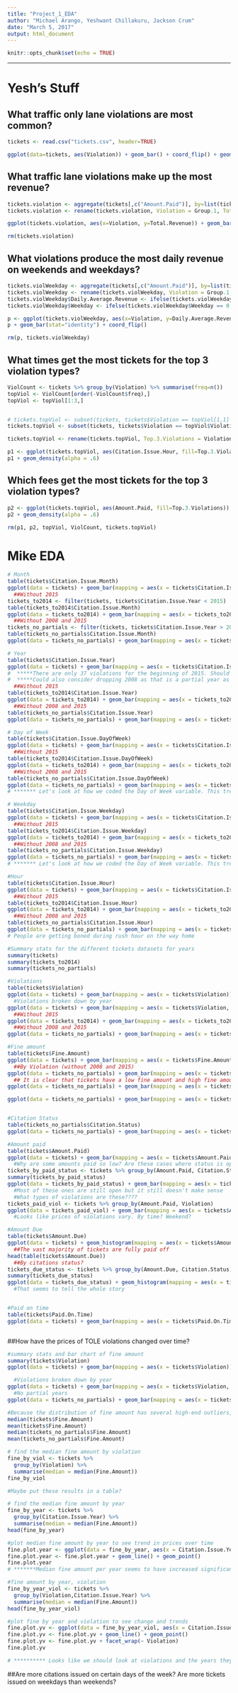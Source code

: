 ```yaml
---
title: "Project_1_EDA"
author: "Michael Arango, Yeshwant Chillakuru, Jackson Crum"
date: "March 5, 2017"
output: html_document
---
```


```r
knitr::opts_chunk$set(echo = TRUE)
```

----------------------------------------------------------------------

# Yesh's Stuff
## What traffic only lane violations are most common?
```r

tickets <- read.csv("tickets.csv", header=TRUE)

ggplot(data=tickets, aes(Violation)) + geom_bar() + coord_flip() + geom_text(stat="count", aes(label=..count..))
```

## What traffic lane violations make up the most revenue?
```r


tickets.violation <- aggregate(tickets[,c("Amount.Paid")], by=list(tickets$Violation), FUN=sum)
tickets.violation <- rename(tickets.violation, Violation = Group.1, Total.Revenue = x)

ggplot(tickets.violation, aes(x=Violation, y=Total.Revenue)) + geom_bar(stat="identity") + coord_flip() + geom_text(aes(label=Total.Revenue))

rm(tickets.violation)

```

## What violations produce the most daily revenue on weekends and weekdays?
```r

tickets.violWeekday <- aggregate(tickets[,c("Amount.Paid")], by=list(tickets$Violation, tickets$Citation.Issue.Weekday), FUN=sum)
tickets.violWeekday <- rename(tickets.violWeekday, Violation = Group.1, Weekday = Group.2, Total.Revenue = x)
tickets.violWeekday$Daily.Average.Revenue <- ifelse(tickets.violWeekday$Weekday == 1, tickets.violWeekday$Total.Revenue/5, tickets.violWeekday$Total.Revenue/2)
tickets.violWeekday$Weekday <- ifelse(tickets.violWeekday$Weekday == 0, "Weekend", "Weekday")

p <- ggplot(tickets.violWeekday, aes(x=Violation, y=Daily.Average.Revenue, fill=Weekday))
p + geom_bar(stat="identity") + coord_flip()

rm(p, tickets.violWeekday)
```

## What times get the most tickets for the top 3 violation types?
```r

ViolCount <- tickets %>% group_by(Violation) %>% summarise(freq=n())
topViol <- ViolCount[order(-ViolCount$freq),]
topViol <- topViol[1:3,]


# tickets.topViol <- subset(tickets, tickets$Violation == topViol[1,1] | tickets$Violation == topViol[2,1] | tickets$Violation == topViol[3,1])
tickets.topViol <- subset(tickets, tickets$Violation == topViol$Violation[1] | tickets$Violation == topViol$Violation[2] | tickets$Violation == topViol$Violation[3])

tickets.topViol <- rename(tickets.topViol, Top.3.Violations = Violation)

p1 <- ggplot(tickets.topViol, aes(Citation.Issue.Hour, fill=Top.3.Violations))
p1 + geom_density(alpha = .6)

```

## Which fees get the most tickets for the top 3 violation types?
```r


p2 <- ggplot(tickets.topViol, aes(Amount.Paid, fill=Top.3.Violations))
p2 + geom_density(alpha = .6)

rm(p1, p2, topViol, ViolCount, tickets.topViol)
```

# Mike EDA 

```r

# Month
table(tickets$Citation.Issue.Month)
ggplot(data = tickets) + geom_bar(mapping = aes(x = tickets$Citation.Issue.Month))
  ##Without 2015 
tickets_to2014 <- filter(tickets, tickets$Citation.Issue.Year < 2015)
table(tickets_to2014$Citation.Issue.Month)
ggplot(data = tickets_to2014) + geom_bar(mapping = aes(x = tickets_to2014$Citation.Issue.Month))
  ##Without 2008 and 2015
tickets_no_partials <- filter(tickets, tickets$Citation.Issue.Year > 2008 & tickets$Citation.Issue.Year < 2015)
table(tickets_no_partials$Citation.Issue.Month)
ggplot(data = tickets_no_partials) + geom_bar(mapping = aes(x = tickets_no_partials$Citation.Issue.Month))

# Year
table(tickets$Citation.Issue.Year)
ggplot(data = tickets) + geom_bar(mapping = aes(x = tickets$Citation.Issue.Year))
#  *****There are only 37 violations for the beginning of 2015. Should be dropped*****
#  *****Could also consider dropping 2008 as that is a partial year as well. (157)****** 
  ##Without 2015
table(tickets_to2014$Citation.Issue.Year)
ggplot(data = tickets_to2014) + geom_bar(mapping = aes(x = tickets_to2014$Citation.Issue.Year))
  ##Without 2008 and 2015
table(tickets_no_partials$Citation.Issue.Year)
ggplot(data = tickets_no_partials) + geom_bar(mapping = aes(x = tickets_no_partials$Citation.Issue.Year))

# Day of Week 
table(tickets$Citation.Issue.DayOfWeek)
ggplot(data = tickets) + geom_bar(mapping = aes(x = tickets$Citation.Issue.DayOfWeek))
  ##Without 2015
table(tickets_to2014$Citation.Issue.DayOfWeek)
ggplot(data = tickets_to2014) + geom_bar(mapping = aes(x = tickets_to2014$Citation.Issue.DayOfWeek))
  ##Without 2008 and 2015
table(tickets_no_partials$Citation.Issue.DayOfWeek)
ggplot(data = tickets_no_partials) + geom_bar(mapping = aes(x = tickets_no_partials$Citation.Issue.DayOfWeek))
# ******* Let's look at how we coded the Day of Week variable. This trend shoud be lower on Sunday ******

# Weekday
table(tickets$Citation.Issue.Weekday)
ggplot(data = tickets) + geom_bar(mapping = aes(x = tickets$Citation.Issue.Weekday))
  ##Without 2015
table(tickets_to2014$Citation.Issue.Weekday)
ggplot(data = tickets_to2014) + geom_bar(mapping = aes(x = tickets_to2014$Citation.Issue.Weekday))
  ##Without 2008 and 2015
table(tickets_no_partials$Citation.Issue.Weekday)
ggplot(data = tickets_no_partials) + geom_bar(mapping = aes(x = tickets_no_partials$Citation.Issue.Weekday))
# ******* Let's look at how we coded the Day of Week variable. This trend shoud be lower on Sunday ******

#Hour 
table(tickets$Citation.Issue.Hour)
ggplot(data = tickets) + geom_bar(mapping = aes(x = tickets$Citation.Issue.Hour))
  ##Without 2015
table(tickets_to2014$Citation.Issue.Hour)
ggplot(data = tickets_to2014) + geom_bar(mapping = aes(x = tickets_to2014$Citation.Issue.Hour))
  ##Without 2008 and 2015
table(tickets_no_partials$Citation.Issue.Hour)
ggplot(data = tickets_no_partials) + geom_bar(mapping = aes(x = tickets_no_partials$Citation.Issue.Hour))
# People are getting boned during rush hour on the way home

#Summary stats for the different tickets datasets for years
summary(tickets)
summary(tickets_to2014)
summary(tickets_no_partials)
```

```r
#Violations
table(tickets$Violation)
ggplot(data = tickets) + geom_bar(mapping = aes(x = tickets$Violation))
  #Violations broken down by year
ggplot(data = tickets) + geom_bar(mapping = aes(x = tickets$Violation, fill = as.factor(tickets$Citation.Issue.Year)), position = "dodge")
  ##Without 2015
ggplot(data = tickets_to2014) + geom_bar(mapping = aes(x = tickets_to2014$Violation, fill = as.factor(tickets_to2014$Citation.Issue.Year)), position = "dodge")
  ##Without 2008 and 2015
ggplot(data = tickets_no_partials) + geom_bar(mapping = aes(x = tickets_no_partials$Violation, fill = as.factor(tickets_no_partials$Citation.Issue.Year)), position = "dodge")

#Fine amount
table(tickets$Fine.Amount)
ggplot(data = tickets) + geom_bar(mapping = aes(x = tickets$Fine.Amount))
  ##By Violation (without 2008 and 2015)
ggplot(data = tickets_no_partials) + geom_bar(mapping = aes(x = tickets_no_partials$Fine.Amount)) + facet_wrap(~ tickets_no_partials$Violation)
  ## It is clear that tickets have a low fine amount and high fine amount. Is it time of day, weekday vs weekend, year, etc.?
ggplot(data = tickets_no_partials) + geom_bar(mapping = aes(x = tickets_no_partials$Fine.Amount, fill = as.factor(tickets_no_partials$Citation.Issue.Year)), position = "fill") + facet_wrap(~tickets_no_partials$Violation)

ggplot(data = tickets_no_partials) + geom_bar(mapping = aes(x = tickets_no_partials$Fine.Amount, fill = tickets_no_partials$Citation.Issue.Weekday), position = "fill") + facet_wrap(~tickets_no_partials$Violation)


#Citation Status
table(tickets_no_partials$Citation.Status)
ggplot(data = tickets_no_partials) + geom_bar(mapping = aes(x = tickets_no_partials$Citation.Status))

#Amount paid
table(tickets$Amount.Paid)
ggplot(data = tickets) + geom_bar(mapping = aes(x = tickets$Amount.Paid))
  #Why are some amounts paid so low? Are these cases where status is open still? 
tickets_by_paid_status <- tickets %>% group_by(Amount.Paid, Citation.Status) 
summary(tickets_by_paid_status)
ggplot(data = tickets_by_paid_status) + geom_bar(mapping = aes(x = tickets$Amount.Paid, fill = tickets$Citation.Status))
  #Most of these ones are still open but it still doesn't make sense
  #What types of violations are these????
tickets_paid_viol <- tickets %>% group_by(Amount.Paid, Violation)
ggplot(data = tickets_paid_viol) + geom_bar(mapping = aes(x = tickets$Amount.Paid, fill = tickets$Violation))
  #Looks like prices of violations vary. By time? Weekend? 

#Amount Due
table(tickets$Amount.Due)
ggplot(data = tickets) + geom_histogram(mapping = aes(x = tickets$Amount.Due, fill = tickets$Violation))
  ##The vast majority of tickets are fully paid off
head(table(tickets$Amount.Due)) 
  ##By citations status?
tickets_due_status <- tickets %>% group_by(Amount.Due, Citation.Status)
summary(tickets_due_status)
ggplot(data = tickets_due_status) + geom_histogram(mapping = aes(x = tickets$Amount.Due, fill = tickets$Citation.Status))
  #That seems to tell the whole story


#Paid on time
table(tickets$Paid.On.Time)
ggplot(data = tickets) + geom_bar(mapping = aes(x = tickets$Paid.On.Time))



```


##How have the prices of TOLE violations changed over time?

```r
#summary stats and bar chart of fine amount
summary(tickets$Violation)
ggplot(data = tickets) + geom_bar(mapping = aes(x = tickets$Violation))

  #Violations broken down by year
ggplot(data = tickets) + geom_bar(mapping = aes(x = tickets$Violation, fill = as.factor(tickets$Citation.Issue.Year)), position = "dodge")
  #No partial years
ggplot(data = tickets_no_partials) + geom_bar(mapping = aes(x = tickets_no_partials$Violation, fill = as.factor(tickets_no_partials$Citation.Issue.Year)), position = "dodge")

#Because the distribution of fine amount has several high-end outliers, we should be using the median as our measure of central tendency. This is even more clear when comparing the difference between the mean and median (112.7 and 85). 
median(tickets$Fine.Amount)
mean(tickets$Fine.Amount)
median(tickets_no_partials$Fine.Amount)
mean(tickets_no_partials$Fine.Amount)

# find the median fine amount by violation
fine_by_viol <- tickets %>% 
  group_by(Violation) %>% 
  summarise(median = median(Fine.Amount))
fine_by_viol

#Maybe put these results in a table?

# find the median fine amount by year
fine_by_year <- tickets %>%
  group_by(Citation.Issue.Year) %>% 
  summarise(median = median(Fine.Amount))
head(fine_by_year)

#plot median fine amount by year to see trend in prices over time
fine.plot.year <- ggplot(data = fine_by_year, aes(x = Citation.Issue.Year, y = median))
fine.plot.year <- fine.plot.year + geom_line() + geom_point() 
fine.plot.year
# *******Median fine amount per year seems to have increased significantly over time. Index with inflation to see if this is really the case?*******

#fine amount by year, violation
fine_by_year_viol <- tickets %>% 
  group_by(Violation,Citation.Issue.Year) %>% 
  summarise(median = median(Fine.Amount))
head(fine_by_year_viol)

#plot fine by year and violation to see change and trends
fine.plot.yv <- ggplot(data = fine_by_year_viol, aes(x = Citation.Issue.Year, y = median))
fine.plot.yv <- fine.plot.yv + geom_line() + geom_point() 
fine.plot.yv <- fine.plot.yv + facet_wrap(~ Violation)
fine.plot.yv

# ********** Looks like we should look at violations and the years they occur in and maybe get more specific on type of violation*********

```


##Are more citations issued on certain days of the week? Are more tickets issued on weekdays than weekends?


